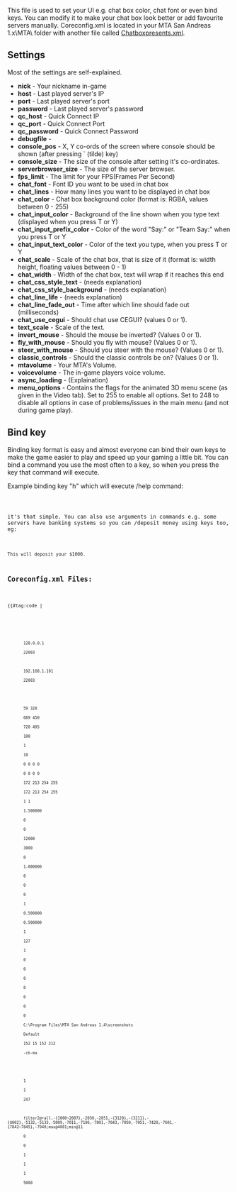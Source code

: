 This file is used to set your UI e.g. chat box color, chat font or even bind keys. You can modify it to make your chat box look better or add favourite servers manually. Coreconfig.xml is located in your MTA San Andreas 1.x\MTA\ folder with another file called [[/Chatboxpresents.xml.md|Chatboxpresents.xml]].

== Settings ==
Most of the settings are self-explained.
*'''nick''' - Your nickname in-game
*'''host''' - Last played server's IP
*'''port''' - Last played server's port
*'''password''' - Last played server's password
*'''qc_host''' - Quick Connect IP
*'''qc_port''' - Quick Connect Port
*'''qc_password''' - Quick Connect Password
*'''debugfile''' - 
*'''console_pos''' - X, Y co-ords of the screen where console should be shown (after pressing ` (tilde) key)
*'''console_size''' - The size of the console after setting it's co-ordinates.
*'''serverbrowser_size''' - The size of the server browser.
*'''fps_limit''' - The limit for your FPS(Frames Per Second)
*'''chat_font''' - Font ID you want to be used in chat box
*'''chat_lines''' - How many lines you want to be displayed in chat box
*'''chat_color''' - Chat box background color (format is: RGBA, values between 0 - 255)
*'''chat_input_color''' - Background of the line shown when you type text (displayed when you press T or Y)
*'''chat_input_prefix_color''' - Color of the word "Say:" or "Team Say:" when you press T or Y
*'''chat_input_text_color''' - Color of the text you type, when you press T or Y
*'''chat_scale''' - Scale of the chat box, that is size of it (format is: width height, floating values between 0 - 1)
*'''chat_width''' - Width of the chat box, text will wrap if it reaches this end
*'''chat_css_style_text''' - (needs explanation)
*'''chat_css_style_background''' - (needs explanation)
*'''chat_line_life''' - (needs explanation)
*'''chat_line_fade_out''' - Time after which line should fade out (milliseconds)
*'''chat_use_cegui''' - Should chat use CEGUI? (values 0 or 1).
*'''text_scale''' - Scale of the text.
*'''invert_mouse''' - Should the mouse be inverted? (Values 0 or 1).
*'''fly_with_mouse''' - Should you fly with mouse? (Values 0 or 1).
*'''steer_with_mouse''' - Should you steer with the mouse? (Values 0 or 1).
*'''classic_controls''' - Should the classic controls be on? (Values 0 or 1).
*'''mtavolume''' - Your MTA's Volume.
*'''voicevolume''' - The in-game players voice volume.
*'''async_loading''' - (Explaination)
*'''menu_options''' - Contains the flags for the animated 3D menu scene (as given in the Video tab). Set to 255 to enable all options. Set to 248 to disable all options in case of problems/issues in the main menu (and not during game play).

== Bind key ==
Binding key format is easy and almost everyone can bind their own keys to make the game easier to play and speed up your gaming a little bit. You can bind a command you use the most often to a key, so when you press the key that command will execute.

Example binding key "h" which will execute /help command:
<code><bind key="h" command="help" /></syntaxhighlight> it's that simple.
You can also use arguments in commands e.g. some servers have banking systems so you can /deposit money using keys too, eg: <code><bind key="[" command="deposit" arguments="1000" /></syntaxhighlight>
This will deposit your $1000.

==Coreconfig.xml Files: ==
<section name="1.4" class="client">
{{#tag:code |
<mainconfig>
    <settings>
        <nick></nick>
        <host>128.0.0.1</host>
        <port>22003</port>
        <password></password>
        <qc_host>192.168.1.101</qc_host>
        <qc_port>22003</qc_port>
        <qc_password></qc_password>
        <debugfile></debugfile>
        <console_pos>59 328</console_pos>
        <console_size>689 450</console_size>
        <serverbrowser_size>720 495</serverbrowser_size>
        <fps_limit>100</fps_limit>
        <chat_font>1</chat_font>
        <chat_lines>10</chat_lines>
        <chat_color>0 0 0 0</chat_color>
        <chat_input_color>0 0 0 0</chat_input_color>
        <chat_input_prefix_color>172 213 254 255</chat_input_prefix_color>
        <chat_input_text_color>172 213 254 255</chat_input_text_color>
        <chat_scale>1 1</chat_scale>
        <chat_width>1.500000</chat_width>
        <chat_css_style_text>0</chat_css_style_text>
        <chat_css_style_background>0</chat_css_style_background>
        <chat_line_life>12000</chat_line_life>
        <chat_line_fade_out>3000</chat_line_fade_out>
        <chat_use_cegui>0</chat_use_cegui>
        <text_scale>1.000000</text_scale>
        <invert_mouse>0</invert_mouse>
        <fly_with_mouse>0</fly_with_mouse>
        <steer_with_mouse>0</steer_with_mouse>
        <classic_controls>1</classic_controls>
        <mtavolume>0.500000</mtavolume>
        <voicevolume>0.500000</voicevolume>
        <async_loading>1</async_loading>
        <mapalpha>127</mapalpha>
        <browser_speed>1</browser_speed>
        <single_download>0</single_download>
        <code_path>0</code_path>
        <update_build_type>0</update_build_type>
        <volumetric_shadows>0</volumetric_shadows>
        <aspect_ratio>0</aspect_ratio>
        <display_windowed>0</display_windowed>
        <multimon_fullscreen_minimize>0</multimon_fullscreen_minimize>
        <screenshot_path>C:\Program Files\MTA San Andreas 1.4\screenshots</screenshot_path>
        <current_skin>Default</current_skin>
        <chat_text_color>152 15 152 212</chat_text_color>
        <fixup_flags>-cb-ma</fixup_flags>
        <community_username></community_username>
        <community_password></community_password>
        <save_server_passwords>1</save_server_passwords>
        <auto_refresh_browser>1</auto_refresh_browser>
        <streaming_memory>247</streaming_memory>
        <force_browse_other_versions></force_browse_other_versions>
        <reportsettings>filter2@+all,-{1000~2007},-2050,-2051,-{3120},-{3211},-{4002},-5132,-5133,-5809,-7011,-7106,-7801,-7043,-7050,-7051,-7420,-7601,-{7842~7845},-7940;max@4001;min@11</reportsettings>
        <anisotropic>0</anisotropic>
        <grass>0</grass>
        <network_encryption>1</network_encryption>
        <fast_clothes_loading>1</fast_clothes_loading>
        <allow_screen_upload>1</allow_screen_upload>
        <max_clientscript_log_kb>5000</max_clientscript_log_kb>
    </settings>
    <binds>
        <bind key="num_0" control="fire"></bind>
        <bind key="lctrl" control="fire"></bind>
        <bind key="mouse1" control="fire"></bind>
        <bind key="e" control="next_weapon"></bind>
        <bind key="num_enter" control="next_weapon"></bind>
        <bind key="q" control="previous_weapon"></bind>
        <bind key="num_dec" control="previous_weapon"></bind>
        <bind key="arrow_u" control="forwards"></bind>
        <bind key="w" control="forwards"></bind>
        <bind key="arrow_d" control="backwards"></bind>
        <bind key="s" control="backwards"></bind>
        <bind key="arrow_l" control="left"></bind>
        <bind key="a" control="left"></bind>
        <bind key="arrow_r" control="right"></bind>
        <bind key="d" control="right"></bind>
        <bind key="pgup" control="zoom_in"></bind>
        <bind key="x" control="zoom_in"></bind>
        <bind key="mouse_wheel_up" control="zoom_in"></bind>
        <bind key="pgdn" control="zoom_out"></bind>
        <bind key="z" control="zoom_out"></bind>
        <bind key="mouse_wheel_down" control="zoom_out"></bind>
        <bind key="enter" control="enter_exit"></bind>
        <bind key="v" control="change_camera"></bind>
        <bind key="home" control="change_camera"></bind>
        <bind key="space" control="jump"></bind>
        <bind key="lshift" control="sprint"></bind>
        <bind key="mouse3" control="look_behind"></bind>
        <bind key="c" control="crouch"></bind>
        <bind key="tab" control="action"></bind>
        <bind key="lalt" control="walk"></bind>
        <bind key="rctrl" control="vehicle_fire"></bind>
        <bind key="lalt" control="vehicle_fire"></bind>
        <bind key="mouse1" control="vehicle_fire"></bind>
        <bind key="lctrl" control="vehicle_secondary_fire"></bind>
        <bind key="num_0" control="vehicle_secondary_fire"></bind>
        <bind key="a" control="vehicle_left"></bind>
        <bind key="arrow_l" control="vehicle_left"></bind>
        <bind key="d" control="vehicle_right"></bind>
        <bind key="arrow_r" control="vehicle_right"></bind>
        <bind key="arrow_u" control="steer_forward"></bind>
        <bind key="arrow_d" control="steer_back"></bind>
        <bind key="w" control="accelerate"></bind>
        <bind key="s" control="brake_reverse"></bind>
        <bind key="x" control="radio_next"></bind>
        <bind key="z" control="radio_previous"></bind>
        <bind key="F5" control="radio_user_track_skip"></bind>
        <bind key="h" control="horn"></bind>
        <bind key="2" control="sub_mission"></bind>
        <bind key="num_add" control="sub_mission"></bind>
        <bind key="space" control="handbrake"></bind>
        <bind key="rctrl" control="handbrake"></bind>
        <bind key="q" control="vehicle_look_left"></bind>
        <bind key="e" control="vehicle_look_right"></bind>
        <bind key="mouse3" control="vehicle_look_behind"></bind>
        <bind key="mouse2" control="vehicle_mouse_look"></bind>
        <bind key="num_4" control="special_control_left"></bind>
        <bind key="num_6" control="special_control_right"></bind>
        <bind key="num_2" control="special_control_down"></bind>
        <bind key="end" control="special_control_down"></bind>
        <bind key="num_8" control="special_control_up"></bind>
        <bind key="delete" control="special_control_up"></bind>
        <bind key="delete" control="aim_weapon"></bind>
        <bind key="capslock" control="aim_weapon"></bind>
        <bind key="mouse2" control="aim_weapon"></bind>
        <bind key="y" control="conversation_yes"></bind>
        <bind key="n" control="conversation_no"></bind>
        <bind key="g" control="group_control_forwards"></bind>
        <bind key="h" control="group_control_back"></bind>
        <bind key="g" state="down" command="enter_passenger" arguments=""></bind>
        <bind key="t" state="down" command="chatbox" arguments="chatboxsay"></bind>
        <bind key="y" state="down" command="chatbox" arguments="teamsay 255 0 0"></bind>
        <bind key="F11" state="down" command="radar" arguments="-1"></bind>
        <bind key="num_add" state="down" command="radar_zoom_in" arguments=""></bind>
        <bind key="num_sub" state="down" command="radar_zoom_out" arguments=""></bind>
        <bind key="num_8" state="down" command="radar_move_north" arguments=""></bind>
        <bind key="num_2" state="down" command="radar_move_south" arguments=""></bind>
        <bind key="num_6" state="down" command="radar_move_east" arguments=""></bind>
        <bind key="num_4" state="down" command="radar_move_west" arguments=""></bind>
        <bind key="num_0" state="down" command="radar_attach" arguments=""></bind>
        <bind key="z" state="down" command="voiceptt" arguments="1"></bind>
        <bind key="z" state="up" command="voiceptt" arguments="0"></bind>
        <bind key="pgup" state="down" command="chatscrollup" arguments="1"></bind>
        <bind key="pgup" state="up" command="chatscrollup" arguments="0"></bind>
        <bind key="pgdn" state="down" command="chatscrolldown" arguments="-1"></bind>
        <bind key="pgdn" state="up" command="chatscrolldown" arguments="0"></bind>
        <bind key="pgup" state="down" command="debugscrollup" arguments="1"></bind>
        <bind key="pgup" state="up" command="debugscrollup" arguments="0"></bind>
        <bind key="pgdn" state="down" command="debugscrolldown" arguments="-1"></bind>
        <bind key="pgdn" state="up" command="debugscrolldown" arguments="0"></bind>
        <bind key="num_div" state="down" command="radar_opacity_down" arguments=""></bind>
        <bind key="num_mul" state="down" command="radar_opacity_up" arguments=""></bind>
        <bind key="num_1" state="down" command="radar_help" arguments=""></bind>
        <bind key="F12" state="down" command="screenshot" arguments=""></bind>
    </binds>
    <updater>
        <var>
            <version_lastchecktime>2012-08-31 23:36:44</version_lastchecktime>
            <master_lastchecktime>2012-08-31 23:36:43</master_lastchecktime>
            <master_highestnotifyrevision>2011-c-09-02</master_highestnotifyrevision>
            <news_lastchecktime>2012-08-31 23:36:44</news_lastchecktime>
            <news_lastnewsdate>2012-01-24</news_lastnewsdate>
            <crashdump_historylist>
            </crashdump_historylist>
        </var>
        <mastercache>
            <master>
                <revision>2012-05-09</revision>
                <serverlist>
                    <server>http://updatesa.mtasa.com/sa/master/?v=%VERSION%&amp;id=%ID%</server>
                    <server>http://updatesa.multitheftauto.com/sa/master/?v=%VERSION%&amp;id=%ID%</server>
                </serverlist>
                <interval>12h</interval>
            </master>
            <version>
                <serverlist>
                    <server priority="3">http://updatesa.mtasa.com/sa/version/?v=%VERSION%&amp;id=%ID%&amp;ty=%TYPE%&amp;da=%DATA%&amp;be=%BETA%&amp;re=%REFER%</server>
                    <server priority="4">http://updatesa.multitheftauto.com/sa/version/?v=%VERSION%&amp;id=%ID%&amp;ty=%TYPE%&amp;da=%DATA%&amp;be=%BETA%&amp;re=%REFER%</server>
                </serverlist>
                <interval>12h</interval>
            </version>
            <report>
                <serverlist>
                    <server>http://updatesa.mtasa.com/sa/report/?v=%VERSION%&amp;id=%ID%</server>
                    <server>http://updatesa.multitheftauto.com/sa/report/?v=%VERSION%&amp;id=%ID%</server>
                </serverlist>
                <interval>12h</interval>
                <filter2>+all,-{1000~2007},-2050,-2051,-{3120},-{3211},-{4002},-5132,-5133,-5809,-7011,-7106,-7801,-7043,-7050,-7051,-7420,-7601,-{7842~7845},-7940</filter2>
                <minsize>11</minsize>
                <maxsize>4001</maxsize>
            </report>
            <crashdump>
                <serverlist>
                    <server priority="3">http://updatesa.mtasa.com/sa/crashdump/?v=%VERSION%&amp;id=%ID%&amp;file=%FILE%</server>
                    <server priority="4">http://updatesa.multitheftauto.com/sa/crashdump/?v=%VERSION%&amp;id=%ID%&amp;file=%FILE%</server>
                </serverlist>
                <duplicates>0</duplicates>
                <maxhistorylength>100</maxhistorylength>
            </crashdump>
            <gtadatafiles>
                <serverlist>
                    <server priority="3">http://updatesa.mtasa.com/sa/gtadatafiles/?v=%VERSION%&amp;id=%ID%</server>
                    <server priority="4">http://updatesa.multitheftauto.com/sa/gtadatafiles/?v=%VERSION%&amp;id=%ID%</server>
                </serverlist>
            </gtadatafiles>
            <gtadatafiles2>
                <serverlist>
                    <server priority="3">http://updatesa.mtasa.com/sa/gtadatafiles2/?v=%VERSION%&amp;id=%ID%</server>
                </serverlist>
            </gtadatafiles2>
            <trouble>
                <serverlist>
                    <server>http://updatesa.multitheftauto.com/sa/trouble/?v=%VERSION%&amp;id=%ID%&amp;tr=%TROUBLE%</server>
                </serverlist>
            </trouble>
            <ase>
                <serverlist>
                    <server priority="3">http://master.multitheftauto.com/ase/mta/?v=%VERSION%&amp;id=%ID%</server>
                    <server priority="3">http://178.21.18.248/ase2.dat</server>
                    <server priority="4">http://1mgg.com/affil/mta</server>
                </serverlist>
            </ase>
            <sidegrade>
                <serverlist>
                    <server priority="3">http://updatesa.mtasa.com/sa/sidegrade/?v=%VERSION%&amp;id=%ID%&amp;be=%BETA%&amp;re=%REFER%&amp;wv=%WANTVER%</server>
                    <server priority="4">http://updatesa.multitheftauto.com/sa/sidegrade/?v=%VERSION%&amp;id=%ID%&amp;be=%BETA%&amp;re=%REFER%&amp;wv=%WANTVER%</server>
                </serverlist>
                <nobrowselist>
                    <nobrowse version="1.0">1.1n;1.1N;1.2n;1.2sx;1.3n;1.3v;</nobrowse>
                    <nobrowse version="1.1">1.1n;1.1N;1.2n;1.2sx;1.3n;1.3v;</nobrowse>
                </nobrowselist>
                <onlybrowselist>
                    <onlybrowse version="1.1">1.3;1.2;1.1;1.0</onlybrowse>
                    <onlybrowse version="1.2">1.3;1.2;1.1;1.0</onlybrowse>
                    <onlybrowse version="1.3">1.3;1.2;1.1;1.0</onlybrowse>
                </onlybrowselist>
            </sidegrade>
            <news>
                <serverlist>
                    <server priority="3">http://updatesa.multitheftauto.com/sa/news/?v=%VERSION%&amp;id=%ID%&amp;be=%BETA%&amp;ln=%LASTNEWS%</server>
                    <server priority="4">http://updatesa.mtasa.com/sa/news/?v=%VERSION%&amp;id=%ID%&amp;be=%BETA%&amp;ln=%LASTNEWS%</server>
                </serverlist>
                <interval>12h</interval>
                <oldestpost>2010-11-02</oldestpost>
                <maxhistorylength>3</maxhistorylength>
            </news>
            <misc>
                <debug>
                    <filter2>-all,+{500~2000}</filter2>
                </debug>
            </misc>
        </mastercache>
    </updater>
    <serverbrowser_options>
        <list id="0" include_empty="1" include_full="1" include_locked="1"></list>
        <list id="1" include_empty="1" include_full="1" include_locked="1" active="1"></list>
        <list id="2" include_empty="1" include_full="1" include_locked="1" include_offline="1"></list>
        <list id="3" include_empty="1" include_full="1" include_locked="1" include_offline="1"></list>
    </serverbrowser_options>
    <recently_played_servers>
    </recently_played_servers>
    <connect_history>
    </connect_history>
    <server_passwords>
    </server_passwords>
    <favourite_servers></favourite_servers>
</mainconfig>
|lang="xml"}}
</section>

== See Also ==
[[/Key names.md|Key names]]<br>
[[/Control names.md|Control names]]
[[/Category:Incomplete.md|Category:Incomplete]]